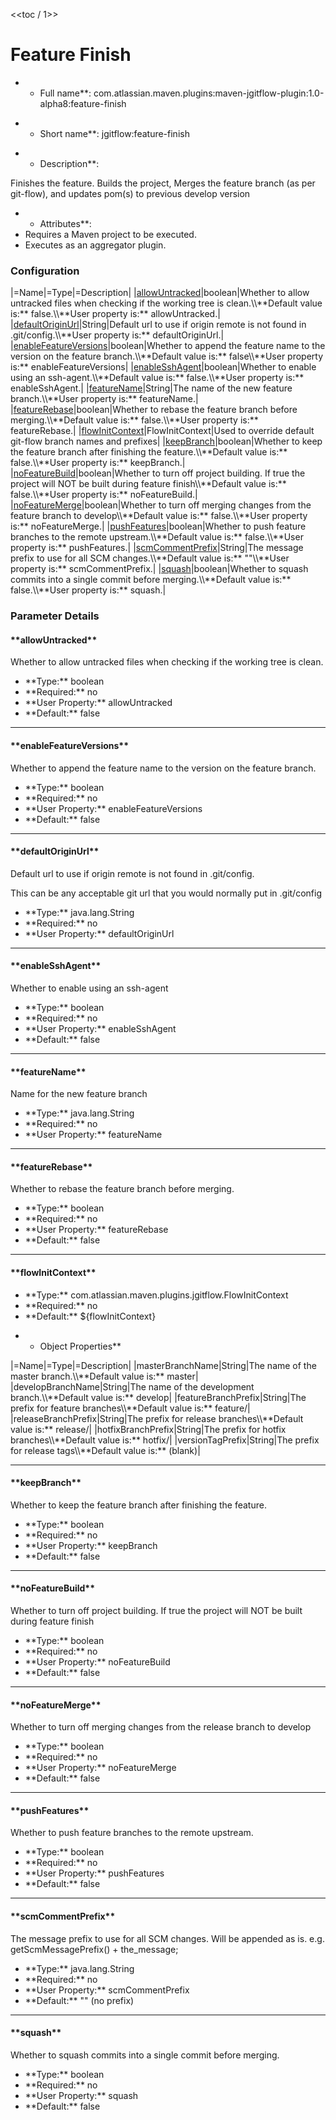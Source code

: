 <<toc / 1>>
= Feature Finish =
**Full name**: com.atlassian.maven.plugins:maven-jgitflow-plugin:1.0-alpha8:feature-finish

**Short name**: jgitflow:feature-finish

**Description**:
Finishes the feature. Builds the project, Merges the feature branch (as per git-flow), and updates pom(s) to previous develop version

**Attributes**:
* Requires a Maven project to be executed.
* Executes as an aggregator plugin.

=== Configuration ===
|=Name|=Type|=Description|
|[[goals/feature-finish#!allowuntracked|allowUntracked]]|boolean|Whether to allow untracked files when checking if the working tree is clean.\\**Default value is:** false.\\**User property is:** allowUntracked.|
|[[goals/feature-finish#!defaultoriginurl|defaultOriginUrl]]|String|Default url to use if origin remote is not found in .git/config.\\**User property is:** defaultOriginUrl.|
|[[goals/feature-finish#!enablefeatureversions|enableFeatureVersions]]|boolean|Whether to append the feature name to the version on the feature branch.\\**Default value is:** false\\**User property is:** enableFeatureVersions|
|[[goals/feature-finish#!enablesshagent|enableSshAgent]]|boolean|Whether to enable using an ssh-agent.\\**Default value is:** false.\\**User property is:** enableSshAgent.|
|[[goals/feature-finish#!featurename|featureName]]|String|The name of the new feature branch.\\**User property is:** featureName.|
|[[goals/feature-finish#!featurerebase|featureRebase]]|boolean|Whether to rebase the feature branch before merging.\\**Default value is:** false.\\**User property is:** featureRebase.|
|[[goals/feature-finish#!flowinitcontext|flowInitContext]]|FlowInitContext|Used to override default git-flow branch names and prefixes|
|[[goals/feature-finish#!keepbranch|keepBranch]]|boolean|Whether to keep the feature branch after finishing the feature.\\**Default value is:** false.\\**User property is:** keepBranch.|
|[[goals/feature-finish#!nofeaturebuild|noFeatureBuild]]|boolean|Whether to turn off project building. If true the project will NOT be built during feature finish\\**Default value is:** false.\\**User property is:** noFeatureBuild.|
|[[goals/feature-finish#!nofeaturemerge|noFeatureMerge]]|boolean|Whether to turn off merging changes from the feature branch to develop\\**Default value is:** false.\\**User property is:** noFeatureMerge.|
|[[goals/feature-finish#!pushfeatures|pushFeatures]]|boolean|Whether to push feature branches to the remote upstream.\\**Default value is:** false.\\**User property is:** pushFeatures.|
|[[goals/feature-finish#!scmcommentprefix|scmCommentPrefix]]|String|The message prefix to use for all SCM changes.\\**Default value is:** ""\\**User property is:** scmCommentPrefix.|
|[[goals/feature-finish#!squash|squash]]|boolean|Whether to squash commits into a single commit before merging.\\**Default value is:** false.\\**User property is:** squash.|

=== Parameter Details ===
==== **allowUntracked** ====
Whether to allow untracked files when checking if the working tree is clean.
* **Type:** boolean
* **Required:** no
* **User Property:** allowUntracked
* **Default:** false
----
==== **enableFeatureVersions** ====
Whether to append the feature name to the version on the feature branch.
* **Type:** boolean
* **Required:** no
* **User Property:** enableFeatureVersions
* **Default:** false
----
==== **defaultOriginUrl** ====
Default url to use if origin remote is not found in .git/config.

This can be any acceptable git url that you would normally put in .git/config

* **Type:** java.lang.String
* **Required:** no
* **User Property:** defaultOriginUrl
----
==== **enableSshAgent** ====
Whether to enable using an ssh-agent
* **Type:** boolean
* **Required:** no
* **User Property:** enableSshAgent
* **Default:** false
----
==== **featureName** ====
Name for the new feature branch
* **Type:** java.lang.String
* **Required:** no
* **User Property:** featureName
----
==== **featureRebase** ====
Whether to rebase the feature branch before merging.
* **Type:** boolean
* **Required:** no
* **User Property:** featureRebase
* **Default:** false
----
==== **flowInitContext** ====
* **Type:** com.atlassian.maven.plugins.jgitflow.FlowInitContext
* **Required:** no
* **Default:** ${flowInitContext}

**Object Properties**
|=Name|=Type|=Description|
|masterBranchName|String|The name of the master branch.\\**Default value is:** master|
|developBranchName|String|The name of the development branch.\\**Default value is:** develop|
|featureBranchPrefix|String|The prefix for feature branches\\**Default value is:** feature/|
|releaseBranchPrefix|String|The prefix for release branches\\**Default value is:** release/|
|hotfixBranchPrefix|String|The prefix for hotfix branches\\**Default value is:** hotfix/|
|versionTagPrefix|String|The prefix for release tags\\**Default value is:** (blank)|
----
==== **keepBranch** ====
Whether to keep the feature branch after finishing the feature.
* **Type:** boolean
* **Required:** no
* **User Property:** keepBranch
* **Default:** false
----
==== **noFeatureBuild** ====
Whether to turn off project building. If true the project will NOT be built during feature finish
* **Type:** boolean
* **Required:** no
* **User Property:** noFeatureBuild
* **Default:** false
----
==== **noFeatureMerge** ====
Whether to turn off merging changes from the release branch to develop
* **Type:** boolean
* **Required:** no
* **User Property:** noFeatureMerge
* **Default:** false
----
==== **pushFeatures** ====
Whether to push feature branches to the remote upstream.
* **Type:** boolean
* **Required:** no
* **User Property:** pushFeatures
* **Default:** false
----
==== **scmCommentPrefix** ====
The message prefix to use for all SCM changes.
Will be appended as is. e.g. getScmMessagePrefix() + the_message;

* **Type:** java.lang.String
* **Required:** no
* **User Property:** scmCommentPrefix
* **Default:** "" (no prefix)
----
==== **squash** ====
Whether to squash commits into a single commit before merging.
* **Type:** boolean
* **Required:** no
* **User Property:** squash
* **Default:** false